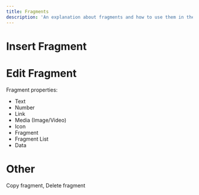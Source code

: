 ```yaml
---
title: Fragments
description: 'An explanation about fragments and how to use them in the editor.'
---
```


# Insert Fragment

# Edit Fragment

Fragment properties:
- Text
- Number
- Link
- Media (Image/Video)
- Icon
- Fragment
- Fragment List
- Data

# Other

Copy fragment,
Delete fragment